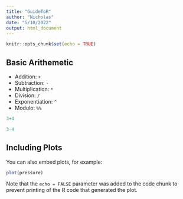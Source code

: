 ```yaml
---
title: "GuideToR"
author: "Nicholas"
date: "5/10/2022"
output: html_document
---
```


```r
knitr::opts_chunk$set(echo = TRUE)
```

## Basic Arithemetic

- Addition: `+`
- Subtraction: `-`
- Multiplication: `*`
- Division: `/`
- Exponentiation: `^`
- Modulo: `%%`

```r
3+4
```
```r
3-4
```

## Including Plots

You can also embed plots, for example:

```r
plot(pressure)
```

Note that the `echo = FALSE` parameter was added to the code chunk to prevent printing of the R code that generated the plot.
